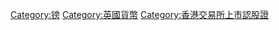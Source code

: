 [[Category:镑|Category:镑]]
[[Category:英國貨幣|Category:英國貨幣]]
[[Category:香港交易所上市認股證|Category:香港交易所上市認股證]]